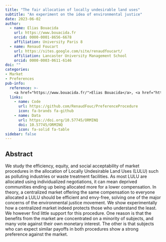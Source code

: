 ```yaml
---
title: "The fair allocation of locally undesirable land uses"
subtitle: "An experiment on the idea of environmental justice"
date: 2023-06-02
author:
  - name: Elias Bouacida
    url: https://www.bouacida.fr
    orcid: 0000-0001-8656-6678
    affiliation: University Paris 8
  - name: Renaud Foucart
    url: https://sites.google.com/site/renaudfoucart/
    affiliation: Lancaster University Management School
    orcid: 0000-0003-0611-6146
doi: ""
categories: 
- Market
- Preferences
pub-info:
  reference: >-
    <a href="https://www.bouacida.fr/">Elias Bouacida</a>, <a href="https://sites.google.com/site/renaudfoucart/">Renaud Foucart</a>, "The fair allocation of locally undesirable land uses: An experiment on the idea of environmental justice"
  links:
    - name: Code
      url: https://github.com/RenaudFouc/PreferenceProcedure
      icon: fa-brands fa-github
    - name: Data
      url: https://doi.org/10.57745/ORMINQ
      doi: 10.57745/ORMINQ
      icon: fa-solid fa-table
sidebar: false    
---
```


## Abstract

We study the efficiency, equity, and social acceptability of market procedures in the allocation of Locally Undesirable Land Uses (LULU) such as polluting industries or waste treatment facilities. As most LULU are allocated using individualized negotiations, it can mean deprived communities ending up being allocated more for a lower compensation.  In theory, a centralized market offering the same compensation to everyone allocated a LULU should be efficient and envy-free, solving one of the major concerns of the environmental justice movement. We show experimentally how a centralized market indeed protects those who understand the least. We however find little support for this procedure. One reason is that the benefits from the market are concentrated on a minority of subjects, and many vote against their own monetary interest. The other is that subjects who can expect similar payoffs in both procedures show a strong preference against the market.